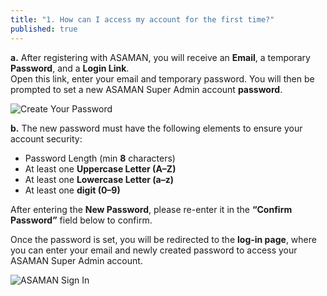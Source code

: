 ```yaml
---
title: "1. How can I access my account for the first time?"
published: true
---
```


**a.** After registering with ASAMAN, you will receive an **Email**, a temporary **Password**, and a **Login Link**.  
Open this link, enter your email and temporary password. You will then be prompted to set a new ASAMAN Super Admin account **password**.

![Create Your Password](/help/1-1-1.png "Create your password")

**b.** The new password must have the following elements to ensure your account security:

- Password Length (min **8** characters)
- At least one **Uppercase Letter (A–Z)**
- At least one **Lowercase Letter (a–z)**
- At least one **digit (0–9)**

After entering the **New Password**, please re-enter it in the **“Confirm Password”** field below to confirm.

Once the password is set, you will be redirected to the **log-in page**, where you can enter your email and newly created password to access your ASAMAN Super Admin account.

![ASAMAN Sign In](/help/1-1-2.jpg "ASAMAN Sign In")
